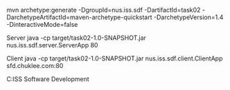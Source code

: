 mvn archetype:generate -DgroupId=nus.iss.sdf -DartifactId=task02 -DarchetypeArtifactId=maven-archetype-quickstart -DarchetypeVersion=1.4 -DinteractiveMode=false

Server
java -cp target/task02-1.0-SNAPSHOT.jar nus.iss.sdf.server.ServerApp 80

Client
java -cp target/task02-1.0-SNAPSHOT.jar nus.iss.sdf.client.ClientApp sfd.chuklee.com:80

C:\Users\Rebekah\Desktop\NUS ISS Software Development\mockassessment1\task02
